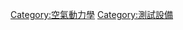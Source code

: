 {{Commons category}}
{{Category main}}
[[Category:空氣動力學|Category:空氣動力學]]
[[Category:測試設備|Category:測試設備]]